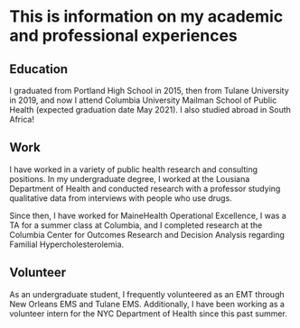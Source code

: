 # This is information on my academic and professional experiences

## Education
I graduated from Portland High School in 2015, then from Tulane University in 2019, and now I attend Columbia University Mailman School of Public Health (expected graduation date May 2021).
I also studied abroad in South Africa!

## Work
I have worked in a variety of public health research and consulting positions. In my undergraduate degree, I worked at the Lousiana Department of Health and conducted research with a professor studying qualitative data from interviews with people who use drugs.

Since then, I have worked for MaineHealth Operational Excellence, I was a TA for a summer class at Columbia, and I completed research at the Columbia Center for Outcomes Research and Decision Analysis regarding Familial Hypercholesterolemia.

## Volunteer
As an undergraduate student, I frequently volunteered as an EMT through New Orleans EMS and Tulane EMS. Additionally, I have been working as a volunteer intern for the NYC Department of Health since this past summer.
